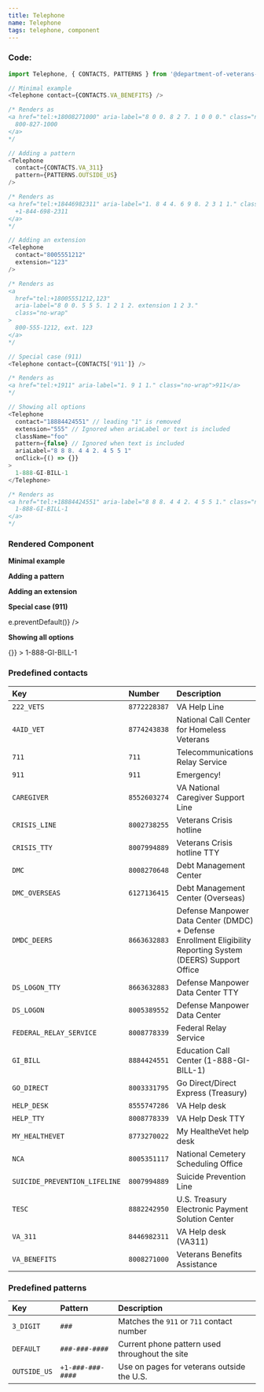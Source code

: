 ```yaml
---
title: Telephone
name: Telephone
tags: telephone, component
---
```



### Code:

```javascript
import Telephone, { CONTACTS, PATTERNS } from '@department-of-veterans-affairs/formation-react/Telephone';

// Minimal example
<Telephone contact={CONTACTS.VA_BENEFITS} />

/* Renders as
<a href="tel:+18008271000" aria-label="8 0 0. 8 2 7. 1 0 0 0." class="no-wrap">
  800-827-1000
</a>
*/

// Adding a pattern
<Telephone
  contact={CONTACTS.VA_311}
  pattern={PATTERNS.OUTSIDE_US}
/>

/* Renders as
<a href="tel:+18446982311" aria-label="1. 8 4 4. 6 9 8. 2 3 1 1." class="no-wrap">
  +1-844-698-2311
</a>
*/

// Adding an extension
<Telephone
  contact="8005551212"
  extension="123"
/>

/* Renders as
<a
  href="tel:+18005551212,123"
  aria-label="8 0 0. 5 5 5. 1 2 1 2. extension 1 2 3."
  class="no-wrap"
>
  800-555-1212, ext. 123
</a>
*/

// Special case (911)
<Telephone contact={CONTACTS['911']} />

/* Renders as
<a href="tel:+1911" aria-label="1. 9 1 1." class="no-wrap">911</a>
*/

// Showing all options
<Telephone
  contact="18884424551" // leading "1" is removed
  extension="555" // Ignored when ariaLabel or text is included
  className="foo"
  pattern={false} // Ignored when text is included
  ariaLabel="8 8 8. 4 4 2. 4 5 5 1"
  onClick={() => {}}
>
  1-888-GI-BILL-1
</Telephone>

/* Renders as
<a href="tel:+18884424551" aria-label="8 8 8. 4 4 2. 4 5 5 1." class="no-wrap foo">
  1-888-GI-BILL-1
</a>
*/
```

### Rendered Component

<div className="site-c-reactcomp__rendered">
  <strong>Minimal example</strong>
  <p>
    <Telephone contact={CONTACTS.VA_BENEFITS} />
  </p>

  <strong>Adding a pattern</strong>
  <p>
    <Telephone
      contact={CONTACTS.VA_311}
      pattern={PATTERNS.OUTSIDE_US}
    />
  </p>

  <strong>Adding an extension</strong>
  <p>
    <Telephone
      contact="8005551212"
      extension="123"
    />
  </p>

  <strong>Special case (911)</strong>
  <p>
    <Telephone
      contact={CONTACTS['911']}
      onClick={e => e.preventDefault()}
    />
  </p>

  <strong>Showing all options</strong>
  <p>
    <Telephone
      contact="18884424551"
      className="foo"
      pattern={false}
      ariaLabel="1. 8 8 8. 4 4 2. 4 5 5 1"
      onClick={() => {}}
    >
      1-888-GI-BILL-1
    </Telephone>
  </p>
</div>

### Predefined contacts

| Key                           | Number       | Description                                                                                                  |
| :---------------------------- | :----------- | :----------------------------------------------------------------------------------------------------------- |
| `222_VETS`                    | `8772228387` | VA Help Line                                                                                                 |
| `4AID_VET`                    | `8774243838` | National Call Center for Homeless Veterans                                                                   |
| `711`                         | `711`        | Telecommunications Relay Service                                                                             |
| `911`                         | `911`        | Emergency!                                                                                                   |
| `CAREGIVER`                   | `8552603274` | VA National Caregiver Support Line                                                                           |
| `CRISIS_LINE`                 | `8002738255` | Veterans Crisis hotline                                                                                      |
| `CRISIS_TTY`                  | `8007994889` | Veterans Crisis hotline TTY                                                                                  |
| `DMC`                         | `8008270648` | Debt Management Center                                                                                       |
| `DMC_OVERSEAS`                | `6127136415` | Debt Management Center (Overseas)                                                                            |
| `DMDC_DEERS`                  | `8663632883` | Defense Manpower Data Center (DMDC) + Defense Enrollment Eligibility Reporting System (DEERS) Support Office |
| `DS_LOGON_TTY`                | `8663632883` | Defense Manpower Data Center TTY                                                                             |
| `DS_LOGON`                    | `8005389552` | Defense Manpower Data Center                                                                                 |
| `FEDERAL_RELAY_SERVICE`       | `8008778339` | Federal Relay Service                                                                                        |
| `GI_BILL`                     | `8884424551` | Education Call Center (1-888-GI-BILL-1)                                                                      |
| `GO_DIRECT`                   | `8003331795` | Go Direct/Direct Express (Treasury)                                                                          |
| `HELP_DESK`                   | `8555747286` | VA Help desk                                                                                                 |
| `HELP_TTY`                    | `8008778339` | VA Help Desk TTY                                                                                             |
| `MY_HEALTHEVET`               | `8773270022` | My HealtheVet help desk                                                                                      |
| `NCA`                         | `8005351117` | National Cemetery Scheduling Office                                                                          |
| `SUICIDE_PREVENTION_LIFELINE` | `8007994889` | Suicide Prevention Line                                                                                      |
| `TESC`                        | `8882242950` | U.S. Treasury Electronic Payment Solution Center                                                             |
| `VA_311`                      | `8446982311` | VA Help desk (VA311)                                                                                         |
| `VA_BENEFITS`                 | `8008271000` | Veterans Benefits Assistance                                                                                 |

### Predefined patterns

| Key          | Pattern           | Description                                    |
| :----------- | :---------------- | :--------------------------------------------- |
| `3_DIGIT`    | `###`             | Matches the `911` or `711` contact number      |
| `DEFAULT`    | `###-###-####`    | Current phone pattern used throughout the site |
| `OUTSIDE_US` | `+1-###-###-####` | Use on pages for veterans outside the U.S.     |
